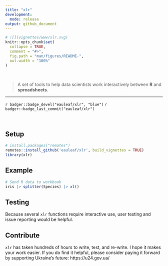 ```yaml
---
title: "xlr"
development: 
  mode: release
output: github_document
---
```



```r
# ![](vignettes/www/xlr.svg)
knitr::opts_chunk$set(
  collapse = TRUE,
  comment = "#>",
  fig.path = "man/figures/README-",
  out.width = "100%"
)
```
<br>

> A set of tools to help data scientists work interactively between 
> __R__ and __spreadsheets__. 

<hr>


<!-- badges: start -->
`r badger::badge_devel("eauleaf/xlr", "blue")`
`r badger::badge_last_commit("eauleaf/xlr")`
<!-- badges: end -->


<br>


## Setup
``` r
# install.packages("remotes")
remotes::install_github('eauleaf/xlr', build_vignettes = TRUE)
library(xlr)
```

## Example

```r
# Send R data to workbook
iris |> splitter(Species) |> xl()
```

## Testing

Because several `xlr` functions require interactive use, user testing and issue reporting would be helpful. 

## Contribute

`xlr` has taken hundreds of hours to write, test, and re-write. I hope it makes your work easier. If you do find it helpful, please consider paying it forward by supporting Ukraine's future: https://u24.gov.ua/


